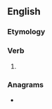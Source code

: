 ==English==

===Etymology===
{{prefix|en|un|vail}}

===Verb===
{{en-verb}}

# {{obsolete spelling of|en|unveil}}

===Anagrams===
* {{anagrams|en|a=ailnuv|Luvian}}